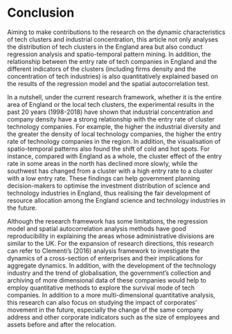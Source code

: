 # Conclusion

Aiming to make contributions to the research on the dynamic characteristics of tech clusters and industrial concentration, this article not only analyses the distribution of tech clusters in the England area but also conduct regression analysis and spatio-temporal pattern mining. In addition, the relationship between the entry rate of tech companies in England and the different indicators of the clusters (including firms density and the concentration of tech industries) is also quantitatively explained based on the results of the regression model and the spatial autocorrelation test.

In a nutshell, under the current research framework, whether it is the entire area of England or the local tech clusters, the experimental results in the past 20 years (1998-2018) have shown that industrial concentration and company density have a strong relationship with the entry rate of cluster technology companies. For example, the higher the industrial diversity and the greater the density of local technology companies, the higher the entry rate of technology companies in the region. In addition, the visualisation of spatio-temporal patterns also found the shift of cold and hot spots. For instance, compared with England as a whole, the cluster effect of the entry rate in some areas in the north has declined more slowly, while the southwest has changed from a cluster with a high entry rate to a cluster with a low entry rate. These findings can help government planning decision-makers to optimise the investment distribution of science and technology industries in England, thus realising the fair development of resource allocation among the England science and technology industries in the future.

Although the research framework has some limitations, the regression model and spatial autocorrelation analysis methods have good reproducibility in explaining the areas whose administrative divisions are similar to the UK. For the expansion of research directions, this research can refer to Clementi's (2016) analysis framework to investigate the dynamics of a cross-section of enterprises and their implications for aggregate dynamics. In addition, with the development of the technology industry and the trend of globalisation, the government's collection and archiving of more dimensional data of these companies would help to employ quantitative methods to explore the survival mode of tech companies. In addition to a more multi-dimensional quantitative analysis, this research can also focus on studying the impact of corporates' movement in the future, especially the change of the same company address and other corporate indicators such as the size of employees and assets before and after the relocation.

<!-- # Dropped -->

<!-- ## Entry Related Paper -->
<!--  case (Clementi & Palazzo,2016) -->
<!-- This paper provides a framework to study the dynamics of the cross–section of firms and its implications for aggregate dynamics. When calibrated to match a set of moments of the investment process, our model delivers implications for firm dynamics and for the cyclicality of entry and exit that are consistent with the evidence.  -->

<!-- The survival rate increases with size. The growth rate of employment is decreasing with size and age, both unconditionally and conditionally. The size distribution of firms is skewed to the right. When tracking the size distribution over the life a cohort, the skewness declines with age. The entry rate is positively correlated with current and lagged output growth. The exit rate is negatively correlated with output growth and positively associated with future growth.  -->

<!-- Carefully modeling firm–level dynamics turns out to be key. The pro–cyclicality of entry and the positive association between age and firm growth deliver amplification and propagation of aggregate shocks in a plain-vanilla competitive framework. -->

<!-- A positive shock to aggregate productivity leads to an increase in entry. Consistent with the empirical evidence, entrants are smaller than incumbents. The skewness of the distribution of firms over idiosyncratic productivity increases. As the exogenous component of aggregate productivity declines towards its unconditional mean, the new entrants that survive grow in productivity and size. That is, the distribution of idiosyncratic productivity improves. As a result, the response of output is stronger and more persistent than in an environment that abstracts from entry and exit.  -->

<!-- Our numerical experiments reveal that on average, entry and exit account for about one fifth of the above–trend growth experienced by our economy over the 10 years following a 1.5 standard deviation innovation to aggregate productivity. As an alternative metric of the impact of entry and exit on aggregate dynamics, we assessed the effect on persistence. For a version of our model without entry or exit to generate a data–conforming persistence of output, the first–order auto correlation of aggregate productivity shocks must be 0.775. In the benchmark scenario with entry and exit, it needs only be 0.685.  -->

<!-- Last, but not least, we show that according to our model there is a clear causal link between the exceptionally large drop in establishments during the great recession and the painfully low speed of the recovery from it. Whatever its exact nature, the adverse event that initiated the recession had a particularly strong effect on the 2008 and 2009 cohorts, severely reducing the ranks of small but high–conditional–growth plants and thereby suppressing the growth in aggregate labor demand for years to come.  -->

<!-- In spite of the wealth of detail and descriptive realism achieved by the model, our framework could be extended in a variety of dimensions. In particular, we would like to gauge the quantitative effect of our mechanism when imbedded in a genuine general equilibrium framework. Relaxing our assumption that firms of different cohorts share the same technology is also of interest. Assuming, as it appears to be the case in reality, that entrants are more likely to adopt more recent vintages of capital, is likely to further enhance the amplification and propagation mechanism uncovered here.  -->
<!-- end (Clementi & Palazzo,2016) -->


<!-- ## Sample -->

<!-- In order to contribute to the empirical studies that address spatial interaction in terms of long-term migration within the PM-CRs in China, this paper has visualised and simulated the internal migration flows and the potential impacts of inter-city railway planning on those migration flows within the GBA mainly by using the unconstrained gravity models. In addition, the relationships between those migration flows and different indicators, including socio-economic and travel cost factors, have also been quantitatively revealed based on the results of models. -->

<!-- Briefly, the strong connections within the Z-shaped geographic structure including 5 cities are significantly prominent in the current long-term migration pattern for whether the GBA or Gd province, and the migration flows from or to these cities will further increase in the next five years with the implementation of short-term railway planning, especially the flows from or to Dongguan. However, from 2025 to 2035 will witness the closer spatial interaction between the other four cities on the geographical edge of the GBA. These findings can serve the planning decision makers to optimize urban functions and the allocations of public resources to respond to the changes in future migration patterns within the GBA. -->

<!-- Although there are some limitations mentioned in the Chapter 3, the relatively good fitness of the models demonstrates the significant applicability of gravity model in interpreting the spatial interaction between Chinese cities. Furthermore, since there are more and more spatio-temporary movement data provided by mobile-phone network operators or mobile applications that record users’ location changes, the method that using the total daily movement before the Spring Festival can be employed to smaller geographical levels in future studies to overcome the limited availability of long-term migration O-D data. Except for more granular analyses and visualisations, future studies can also be devoted to enriching and optimizing the indicators that introduced into the model employed in this study, especially the indicator of travel cost that might be much complicated in real world. -->
